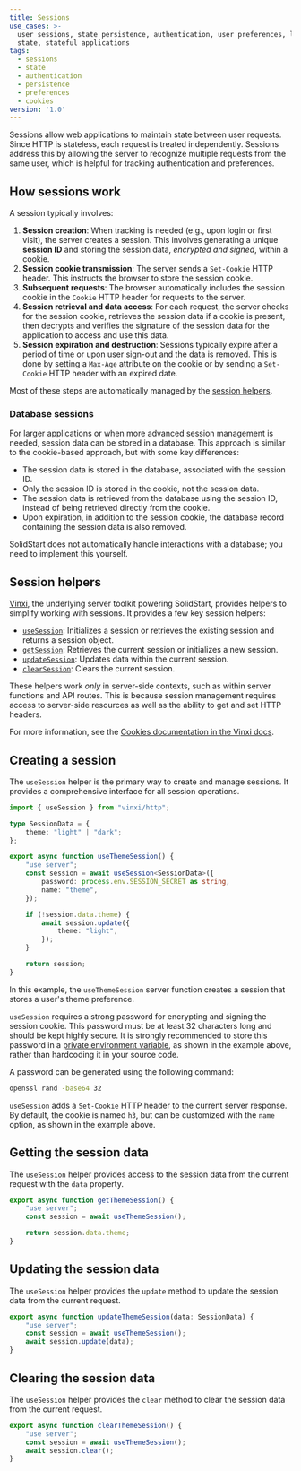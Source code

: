```yaml
---
title: Sessions
use_cases: >-
  user sessions, state persistence, authentication, user preferences, login
  state, stateful applications
tags:
  - sessions
  - state
  - authentication
  - persistence
  - preferences
  - cookies
version: '1.0'
---
```


Sessions allow web applications to maintain state between user requests.
Since HTTP is stateless, each request is treated independently.
Sessions address this by allowing the server to recognize multiple requests from the same user, which is helpful for tracking authentication and preferences.

## How sessions work

A session typically involves:

1. **Session creation**: When tracking is needed (e.g., upon login or first visit), the server creates a session.
   This involves generating a unique **session ID** and storing the session data, _encrypted and signed_, within a cookie.
2. **Session cookie transmission**: The server sends a `Set-Cookie` HTTP header.
   This instructs the browser to store the session cookie.
3. **Subsequent requests**: The browser automatically includes the session cookie in the `Cookie` HTTP header for requests to the server.
4. **Session retrieval and data access**: For each request, the server checks for the session cookie, retrieves the session data if a cookie is present, then decrypts and verifies the signature of the session data for the application to access and use this data.
5. **Session expiration and destruction**: Sessions typically expire after a period of time or upon user sign-out and the data is removed.
   This is done by setting a `Max-Age` attribute on the cookie or by sending a `Set-Cookie` HTTP header with an expired date.

Most of these steps are automatically managed by the [session helpers](#session-helpers).

### Database sessions

For larger applications or when more advanced session management is needed, session data can be stored in a database.
This approach is similar to the cookie-based approach, but with some key differences:

- The session data is stored in the database, associated with the session ID.
- Only the session ID is stored in the cookie, not the session data.
- The session data is retrieved from the database using the session ID, instead of being retrieved directly from the cookie.
- Upon expiration, in addition to the session cookie, the database record containing the session data is also removed.

SolidStart does not automatically handle interactions with a database; you need to implement this yourself.

## Session helpers

[Vinxi](https://vinxi.vercel.app), the underlying server toolkit powering SolidStart, provides helpers to simplify working with sessions.
It provides a few key session helpers:

- [`useSession`](https://vinxi.vercel.app/api/server/session.html#usesession): Initializes a session or retrieves the existing session and returns a session object.
- [`getSession`](https://vinxi.vercel.app/api/server/session.html#getsession): Retrieves the current session or initializes a new session.
- [`updateSession`](https://vinxi.vercel.app/api/server/session.html#updatesession): Updates data within the current session.
- [`clearSession`](https://vinxi.vercel.app/api/server/session.html#clearsession): Clears the current session.

These helpers work _only_ in server-side contexts, such as within server functions and API routes.
This is because session management requires access to server-side resources as well as the ability to get and set HTTP headers.

For more information, see the [Cookies documentation in the Vinxi docs](https://vinxi.vercel.app/api/server/session.html).

## Creating a session

The `useSession` helper is the primary way to create and manage sessions.
It provides a comprehensive interface for all session operations.

```ts title="src/lib/session.ts"
import { useSession } from "vinxi/http";

type SessionData = {
	theme: "light" | "dark";
};

export async function useThemeSession() {
	"use server";
	const session = await useSession<SessionData>({
		password: process.env.SESSION_SECRET as string,
		name: "theme",
	});

	if (!session.data.theme) {
		await session.update({
			theme: "light",
		});
	}

	return session;
}
```

In this example, the `useThemeSession` server function creates a session that stores a user's theme preference.

`useSession` requires a strong password for encrypting and signing the session cookie.
This password must be at least 32 characters long and should be kept highly secure.
It is strongly recommended to store this password in a [private environment variable](/configuration/environment-variables#private-environment-variables), as shown in the example above, rather than hardcoding it in your source code.

A password can be generated using the following command:

```sh frame="none"
openssl rand -base64 32
```

`useSession` adds a `Set-Cookie` HTTP header to the current server response.
By default, the cookie is named `h3`, but can be customized with the `name` option, as shown in the example above.

## Getting the session data

The `useSession` helper provides access to the session data from the current request with the `data` property.

```ts title="src/lib/session.ts"
export async function getThemeSession() {
	"use server";
	const session = await useThemeSession();

	return session.data.theme;
}
```

## Updating the session data

The `useSession` helper provides the `update` method to update the session data from the current request.

```ts title="src/lib/session.ts"
export async function updateThemeSession(data: SessionData) {
	"use server";
	const session = await useThemeSession();
	await session.update(data);
}
```

## Clearing the session data

The `useSession` helper provides the `clear` method to clear the session data from the current request.

```ts title="src/lib/session.ts"
export async function clearThemeSession() {
	"use server";
	const session = await useThemeSession();
	await session.clear();
}
```
